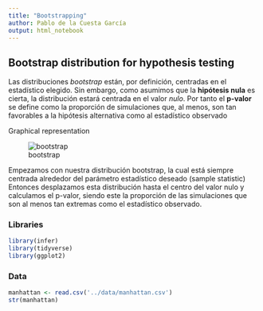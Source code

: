 ```yaml
---
title: "Bootstrapping"
author: Pablo de la Cuesta García
output: html_notebook
---
```


## Bootstrap distribution for hypothesis testing

Las distribuciones *bootstrap* están, por definición, centradas en el estadístico elegido. Sin embargo, como asumimos que la **hipótesis nula** es cierta, la distribución estará centrada en el valor *nulo*. Por tanto el **p-valor** se define como la proporción de simulaciones que, al menos, son tan favorables a la hipótesis alternativa como al estadístico observado

Graphical representation

![bootstrap](../img/bootstrap.png)


Empezamos con nuestra distribución bootstrap, la cual está siempre centrada alrededor del parámetro estadístico deseado (sample statistic) Entonces desplazamos esta distribución hasta el centro del valor nulo y calculamos el p-valor, siendo este la proporción de las simulaciones que son al menos tan extremas como el estadístico observado.

### Libraries
```r
library(infer)
library(tidyverse)
library(ggplot2)
```


### Data
```r
manhattan <- read.csv('../data/manhattan.csv')
str(manhattan)
```









